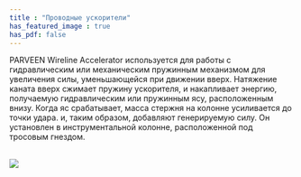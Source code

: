 ```yaml
---
title : "Проводные ускорители"
has_featured_image : true
has_pdf: false
---
```


PARVEEN Wireline Accelerator используется для работы с гидравлическим или механическим пружинным механизмом для увеличения силы, уменьшающейся при движении вверх. Натяжение каната вверх сжимает пружину ускорителя, и накапливает энергию, получаемую гидравлическим или пружинным ясу, расположенным внизу. Когда яс срабатывает, масса стержня на колонне усиливается до точки удара. и, таким образом, добавляют генерируемую силу. Он установлен в инструментальной колонне, расположенной под тросовым гнездом.

<br />
<Image src={image} />